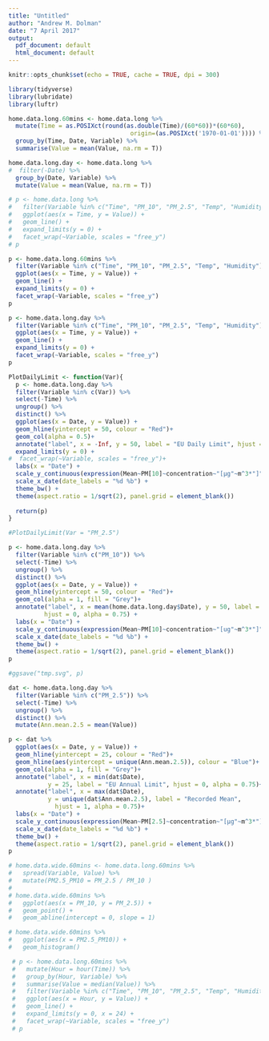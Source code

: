 ```yaml
---
title: "Untitled"
author: "Andrew M. Dolman"
date: "7 April 2017"
output:
  pdf_document: default
  html_document: default
---
```


```r
knitr::opts_chunk$set(echo = TRUE, cache = TRUE, dpi = 300)
```

```r
library(tidyverse)
library(lubridate)
library(luftr)
```

```r
home.data.long.60mins <- home.data.long %>% 
  mutate(Time = as.POSIXct(round(as.double(Time)/(60*60))*(60*60),
                                  origin=(as.POSIXct('1970-01-01')))) %>% 
  group_by(Time, Date, Variable) %>% 
  summarise(Value = mean(Value, na.rm = T)) 

home.data.long.day <- home.data.long %>% 
#  filter(-Date) %>% 
  group_by(Date, Variable) %>% 
  mutate(Value = mean(Value, na.rm = T))
```


```r
# p <- home.data.long %>% 
#   filter(Variable %in% c("Time", "PM_10", "PM_2.5", "Temp", "Humidity")) %>% 
#   ggplot(aes(x = Time, y = Value)) +
#   geom_line() +
#   expand_limits(y = 0) +
#   facet_wrap(~Variable, scales = "free_y")
# p  
```

```r
p <- home.data.long.60mins %>% 
  filter(Variable %in% c("Time", "PM_10", "PM_2.5", "Temp", "Humidity")) %>% 
  ggplot(aes(x = Time, y = Value)) +
  geom_line() +
  expand_limits(y = 0) +
  facet_wrap(~Variable, scales = "free_y")
p 
```


```r
p <- home.data.long.day %>% 
  filter(Variable %in% c("Time", "PM_10", "PM_2.5", "Temp", "Humidity")) %>% 
  ggplot(aes(x = Time, y = Value)) +
  geom_line() +
  expand_limits(y = 0) +
  facet_wrap(~Variable, scales = "free_y")
p 
```

```r
PlotDailyLimit <- function(Var){
  p <- home.data.long.day %>% 
  filter(Variable %in% c(Var)) %>% 
  select(-Time) %>% 
  ungroup() %>% 
  distinct() %>% 
  ggplot(aes(x = Date, y = Value)) +
  geom_hline(yintercept = 50, colour = "Red")+ 
  geom_col(alpha = 0.5)+
  annotate("label", x = -Inf, y = 50, label = "EU Daily Limit", hjust = -0.1, alpha = 0.05)+
  expand_limits(y = 0) +
#  facet_wrap(~Variable, scales = "free_y")+
  labs(x = "Date") +
  scale_y_continuous(expression(Mean~PM[10]~concentration~"[µg"~m^3*"]")) +
  scale_x_date(date_labels = "%d %b") +
  theme_bw() + 
  theme(aspect.ratio = 1/sqrt(2), panel.grid = element_blank())
  
  return(p)
}

#PlotDailyLimit(Var = "PM_2.5")
```


```r
p <- home.data.long.day %>% 
  filter(Variable %in% c("PM_10")) %>% 
  select(-Time) %>% 
  ungroup() %>% 
  distinct() %>% 
  ggplot(aes(x = Date, y = Value)) +
  geom_hline(yintercept = 50, colour = "Red")+ 
  geom_col(alpha = 1, fill = "Grey")+
  annotate("label", x = mean(home.data.long.day$Date), y = 50, label = "EU Daily Limit",
          hjust = 0, alpha = 0.75) +
  labs(x = "Date") +
  scale_y_continuous(expression(Mean~PM[10]~concentration~"[ug"~m^3*"]")) +
  scale_x_date(date_labels = "%d %b") +
  theme_bw() + 
  theme(aspect.ratio = 1/sqrt(2), panel.grid = element_blank())
p 

#ggsave("tmp.svg", p)
```


```r
dat <- home.data.long.day %>% 
  filter(Variable %in% c("PM_2.5")) %>% 
  select(-Time) %>% 
  ungroup() %>% 
  distinct() %>% 
  mutate(Ann.mean.2.5 = mean(Value))

p <- dat %>% 
  ggplot(aes(x = Date, y = Value)) +
  geom_hline(yintercept = 25, colour = "Red")+ 
  geom_hline(aes(yintercept = unique(Ann.mean.2.5)), colour = "Blue")+ 
  geom_col(alpha = 1, fill = "Grey")+
  annotate("label", x = min(dat$Date),
           y = 25, label = "EU Annual Limit", hjust = 0, alpha = 0.75)+
  annotate("label", x = max(dat$Date),
           y = unique(dat$Ann.mean.2.5), label = "Recorded Mean",
             hjust = 1, alpha = 0.75)+
  labs(x = "Date") +
  scale_y_continuous(expression(Mean~PM[2.5]~concentration~"[µg"~m^3*"]")) +
  scale_x_date(date_labels = "%d %b") +
  theme_bw() + 
  theme(aspect.ratio = 1/sqrt(2), panel.grid = element_blank())
p 
```


```r
# home.data.wide.60mins <- home.data.long.60mins %>% 
#   spread(Variable, Value) %>% 
#   mutate(PM2.5_PM10 = PM_2.5 / PM_10 )
# 
# home.data.wide.60mins %>%
#   ggplot(aes(x = PM_10, y = PM_2.5)) +
#   geom_point() +
#   geom_abline(intercept = 0, slope = 1)

# home.data.wide.60mins %>% 
#   ggplot(aes(x = PM2.5_PM10)) +
#   geom_histogram()

```


```r
 # p <- home.data.long.60mins %>%
 #   mutate(Hour = hour(Time)) %>%
 #   group_by(Hour, Variable) %>%
 #   summarise(Value = median(Value)) %>%
 #   filter(Variable %in% c("Time", "PM_10", "PM_2.5", "Temp", "Humidity")) %>%
 #   ggplot(aes(x = Hour, y = Value)) +
 #   geom_line() +
 #   expand_limits(y = 0, x = 24) +
 #   facet_wrap(~Variable, scales = "free_y")
 # p
```

